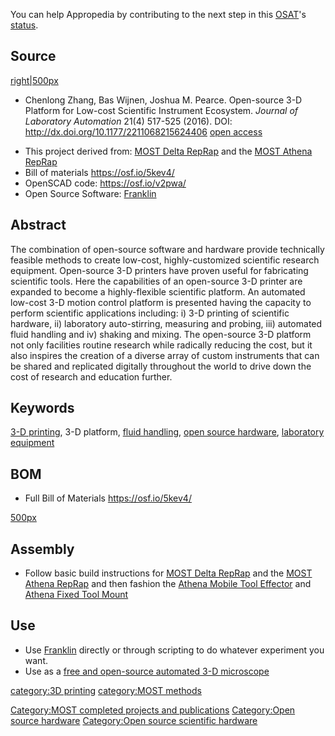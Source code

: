{{MOST}}
{{Pearce-pubs}}
{{Statusboxtop}}
{{status-design}}
{{status-model}}
{{status-prototype}}
{{status-verified|[[MOST]]}}
You can help Appropedia by contributing to the next step in this [[OSAT]]'s [[:Category:Status|status]].
{{boxbottom}}
==Source==
[[image:RepRapsci.jpg|right|500px]]
* Chenlong Zhang, Bas Wijnen, Joshua M. Pearce. Open-source 3-D Platform for Low-cost Scientific Instrument Ecosystem. ''Journal of Laboratory Automation'' 21(4) 517-525 (2016). DOI: http://dx.doi.org/10.1177/2211068215624406 [https://www.academia.edu/27067106/Open-source_3-D_Platform_for_Low-cost_Scientific_Instrument_Ecosystem open access]
 
* This project derived from: [[Delta Build Overview:MOST| MOST Delta RepRap]] and the [[Athena_Build_Overview| MOST Athena RepRap]]
* Bill of materials https://osf.io/5kev4/
* OpenSCAD code: https://osf.io/v2pwa/
* Open Source Software: [[Franklin]]

==Abstract==

The combination of open-source software and hardware provide technically feasible methods to create low-cost, highly-customized scientific research equipment. Open-source 3-D printers have proven useful for fabricating scientific tools. Here the capabilities of an open-source 3-D printer are expanded to become a highly-flexible scientific platform. An automated low-cost 3-D motion control platform is presented having the capacity to perform scientific applications including: i) 3-D printing of scientific hardware, ii) laboratory auto-stirring, measuring and probing, iii) automated fluid handling and iv) shaking and mixing. The open-source 3-D platform not only facilities routine research while radically reducing the cost, but it also inspires the creation of a diverse array of custom instruments that can be shared and replicated digitally throughout the world to drive down the cost of research and education further. 

==Keywords==
[[3-D printing]], 3-D platform, [[fluid handling]], [[open source hardware]], [[laboratory equipment]]

==BOM==
* Full Bill of Materials https://osf.io/5kev4/

[[image:cost3dplatform.png|500px]]

==Assembly==
* Follow basic build instructions for [[Delta Build Overview:MOST| MOST Delta RepRap]] and the [[Athena_Build_Overview| MOST Athena RepRap]] and then fashion the [[Athena Mobile Tool Effector]] and [[Athena Fixed Tool Mount]]

==Use==
* Use [[Franklin]] directly or through scripting to do whatever experiment you want.
* Use as a [[free and open-source automated 3-D microscope]]

[[Category:MOST completed projects and publications]]
[[Category:Open source hardware]]
[[Category:Open source scientific hardware]]
[[category:3D printing]]
[[category:MOST methods]]